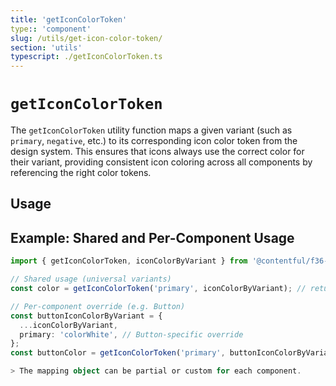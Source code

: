 ```yaml
---
title: 'getIconColorToken'
type:: 'component'
slug: /utils/get-icon-color-token/
section: 'utils'
typescript: ./getIconColorToken.ts
---
```


# `getIconColorToken`

The `getIconColorToken` utility function maps a given variant (such as `primary`, `negative`, etc.) to its corresponding icon color token from the design system.
This ensures that icons always use the correct color for their variant, providing consistent icon coloring across all components by referencing the right color tokens.

## Usage

## Example: Shared and Per-Component Usage

```ts
import { getIconColorToken, iconColorByVariant } from '@contentful/f36-utils';

// Shared usage (universal variants)
const color = getIconColorToken('primary', iconColorByVariant); // returns 'colorPrimary'

// Per-component override (e.g. Button)
const buttonIconColorByVariant = {
  ...iconColorByVariant,
  primary: 'colorWhite', // Button-specific override
};
const buttonColor = getIconColorToken('primary', buttonIconColorByVariant); // returns 'colorWhite'

> The mapping object can be partial or custom for each component.
```
